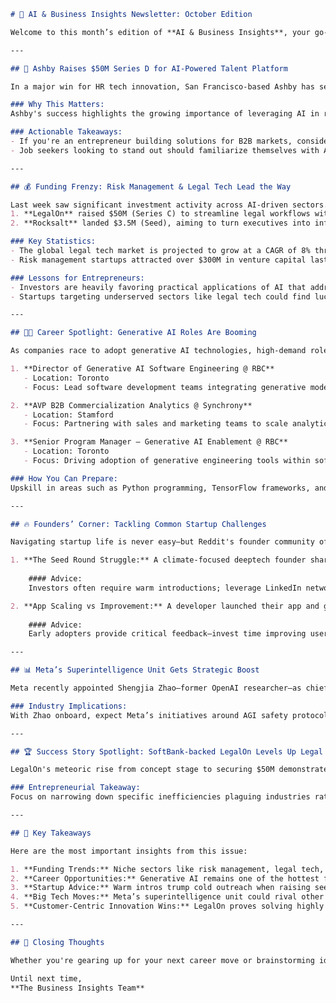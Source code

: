 ```markdown
# 🚀 AI & Business Insights Newsletter: October Edition

Welcome to this month’s edition of **AI & Business Insights**, your go-to resource for the latest updates in artificial intelligence, entrepreneurship, and career opportunities. From groundbreaking funding rounds to key job openings in AI-driven industries, we’ve packed this issue with actionable advice and insights to help you stay ahead.

---

## 🌟 Ashby Raises $50M Series D for AI-Powered Talent Platform  

In a major win for HR tech innovation, San Francisco-based Ashby has secured $50 million in Series D funding. With OpenAI and Shopify as notable customers, Ashby's "all-in-one" AI-powered talent platform is revolutionizing how businesses attract, hire, and manage top talent. 

### Why This Matters:
Ashby's success highlights the growing importance of leveraging AI in recruitment processes. Employers are increasingly adopting technologies that analyze candidate data more effectively while offering predictive hiring recommendations. OpenAI's partnership further validates Ashby’s capabilities in transforming traditional HR practices.

### Actionable Takeaways:
- If you're an entrepreneur building solutions for B2B markets, consider focusing on niche applications like HR or workflow optimization using generative AI.
- Job seekers looking to stand out should familiarize themselves with AI-assisted platforms used by recruiters—such as Ashby—to optimize their resumes and LinkedIn profiles based on algorithm-friendly keywords.

---

## 💰 Funding Frenzy: Risk Management & Legal Tech Lead the Way  

Last week saw significant investment activity across AI-driven sectors. Notable among these were two sizable rounds:
1. **LegalOn** raised $50M (Series C) to streamline legal workflows with its contract-review software powered by machine learning.
2. **Rocksalt** landed $3.5M (Seed), aiming to turn executives into influencers via agentic AI marketing tools.

### Key Statistics:
- The global legal tech market is projected to grow at a CAGR of 8% through 2026.
- Risk management startups attracted over $300M in venture capital last quarter alone.

### Lessons for Entrepreneurs:
- Investors are heavily favoring practical applications of AI that address critical business pain points such as dispute resolution or compliance automation.
- Startups targeting underserved sectors like legal tech could find lucrative opportunities if they incorporate advanced features like natural language processing (NLP).

---

## 🧑‍💼 Career Spotlight: Generative AI Roles Are Booming  

As companies race to adopt generative AI technologies, high-demand roles have emerged across industries. Here are some recent openings worth exploring:

1. **Director of Generative AI Software Engineering @ RBC**
   - Location: Toronto  
   - Focus: Lead software development teams integrating generative models into enterprise systems.

2. **AVP B2B Commercialization Analytics @ Synchrony**
   - Location: Stamford  
   - Focus: Partnering with sales and marketing teams to scale analytics-powered solutions.

3. **Senior Program Manager – Generative AI Enablement @ RBC**
   - Location: Toronto  
   - Focus: Driving adoption of generative engineering tools within software teams.

### How You Can Prepare:
Upskill in areas such as Python programming, TensorFlow frameworks, and prompt engineering techniques tailored for large language models like OpenAI’s GPT series. Certifications from Google Cloud or Azure can also enhance your profile.

---

## 🔥 Founders’ Corner: Tackling Common Startup Challenges  

Navigating startup life is never easy—but Reddit's founder community offers valuable lessons this week:

1. **The Seed Round Struggle:** A climate-focused deeptech founder shared frustrations about cold outreach yielding no results when raising capital.
   
    #### Advice:
    Investors often require warm introductions; leverage LinkedIn networking or attend industry conferences where VCs frequently scout new ideas.

2. **App Scaling vs Improvement:** A developer launched their app and gained 300 users within two days but faced uncertainty about prioritizing scaling versus refining features.
   
    #### Advice:
    Early adopters provide critical feedback—invest time improving user experience before scaling aggressively to avoid retention issues later on.

---

## 📊 Meta’s Superintelligence Unit Gets Strategic Boost  

Meta recently appointed Shengjia Zhao—former OpenAI researcher—as chief scientist for its new superintelligence lab focused on AGI (Artificial General Intelligence). This move underscores Meta's commitment to competing directly with OpenAI and Google DeepMind in advanced research fields like reinforcement learning and ethical AI design.

### Industry Implications:
With Zhao onboard, expect Meta’s initiatives around AGI safety protocols and scalable model architectures to gain traction quickly—a trend professionals should monitor closely if working within cutting-edge research domains or big tech companies like Google Cloud/OpenAI partnerships.

---

## 🏆 Success Story Spotlight: SoftBank-backed LegalOn Levels Up Legal Teams  

LegalOn's meteoric rise from concept stage to securing $50M demonstrates what happens when startups solve real-world problems using targeted applications of artificial intelligence—in their case streamlining tedious contract reviews by automating clause analysis through NLP algorithms.

### Entrepreneurial Takeaway:
Focus on narrowing down specific inefficiencies plaguing industries rather than attempting broad-spectrum solutions—a strategy that resonates well with investors seeking measurable ROI metrics from products they fund early-stage ventures around!

---

## 📌 Key Takeaways  

Here are the most important insights from this issue:

1. **Funding Trends:** Niche sectors like risk management, legal tech, and HR platforms are attracting significant capital due to their targeted use cases.
2. **Career Opportunities:** Generative AI remains one of the hottest fields; companies are actively hiring leaders who can integrate these capabilities into scalable enterprise workflows.
3. **Startup Advice:** Warm intros trump cold outreach when raising seed rounds; prioritize customer feedback during early app growth stages.
4. **Big Tech Moves:** Meta’s superintelligence unit could rival other leading labs like OpenAI—monitor leadership shifts closely if you're pursuing roles tied directly into AGI research ecosystems.
5. **Customer-Centric Innovation Wins:** LegalOn proves solving highly specific business inefficiencies is a surefire way forward!

---

## 🌟 Closing Thoughts  

Whether you're gearing up for your next career move or brainstorming ideas for your startup pitch deck, staying informed about industry trends is essential—and this newsletter aims to deliver just that! Remember that sponsors like OpenAI not only power innovations across sectors but also offer accessible APIs that can accelerate your own projects today.

Until next time,
**The Business Insights Team**
```